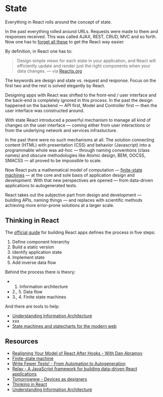 

<Meta title="State" component={State} />

# State

Everything in React rolls around the concept of state.

In the past everything rolled around URLs. Requests were made to them and responses received. This was called AJAX, REST, CRUD, MVC and so forth. Now one has to [forget all these](https://kentcdodds.com/chats-with-kent-podcast/seasons/01/episodes/realigning-your-model-of-react-after-hooks-with-dan-abramov) to get the React way easier.

By definition, in React one has to:

> Design simple views for each state in your application, and React will efficiently update and render just the right components when your data changes. &mdash; via [Reactjs.org](https://reactjs.org/)

The keywords are design and state vs. request and response. Focus on the first two and the rest is solved elegantly by React.

Designing apps with React was shifted to the front-end / user interface and the back-end is completely ignored in this process. In the past the design happened on the backend &mdash; API first, Model and Controller first &mdash; then the user interface was constructed around.

With state React introduced a powerful mechanism to manage all kind of changes on the user interface &mdash; coming either from user interactions or from the underlying network and services infrastucture.

In the past there were no such mechanisms at all. The solution connecting content (HTML) with presentation (CSS) and behavior (Javascript) into a programmable whole was ad-hoc &mdash; through naming conventions (class names) and obscure methodologies like Atomic design, BEM, OOCSS, SMACSS &mdash; all proved to be impossible to scale.

Now React puts a mathematical model of computation &mdash; [finite-state machines](https://en.wikipedia.org/wiki/Finite-state_machine) &mdash; at the core and sole basis of application design and development. With that new perspectives are opened &mdash; from data-driven applications to autogenerated tests.

React takes out the subjective part from design and development &mdash; building APIs, naming things &mdash; and replaces with scientific methods achieving more error-prone solutions at a larger scale.

## Thinking in React

The [official guide](https://reactjs.org/docs/thinking-in-react.html) for building React apps defines the process in five steps:

1. Define component hierarchy
2. Build a static version
3. Identify application state
4. Implement state
5. Add inverse data flow

Behind the process there is theory:

- 1. Information architecture
- 2., 5. Data flow
- 3., 4. Finite state machines

And there are tools to help:

- [Understanding Information Architecture](https://prezi.com/aafmvya6bk7t/understanding-information-architecture/)
- xxx
- [State machines and statecharts for the modern web](https://xstate.js.org/)

## Resources

- [Realigning Your Model of React After Hooks - With Dan Abramov](https://kentcdodds.com/chats-with-kent-podcast/seasons/01/episodes/realigning-your-model-of-react-after-hooks-with-dan-abramov)
- [Finite-state machine](https://en.wikipedia.org/wiki/Finite-state_machine)
- [Write Fewer Tests! - From Automation to Autogeneration](https://slides.com/davidkhourshid/mbt#/)
- [Relay - A JavaScript framework for building data-driven React applications](https://relay.dev/)
- [Tomorrowww - Devices as designers](http://metamn.io/beat/tomorrowww/)
- [Thinking in React](https://reactjs.org/docs/thinking-in-react.html)
- [Understanding Information Architecture](https://prezi.com/aafmvya6bk7t/understanding-information-architecture/)
